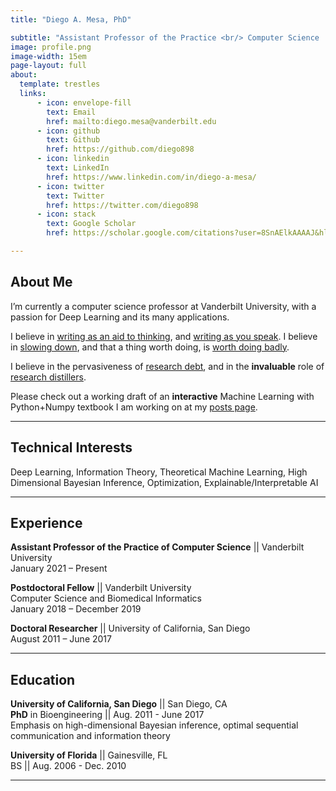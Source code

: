 ```yaml
---
title: "Diego A. Mesa, PhD"

subtitle: "Assistant Professor of the Practice <br/> Computer Science || Vanderbilt University"
image: profile.png
image-width: 15em
page-layout: full
about:
  template: trestles
  links:
      - icon: envelope-fill
        text: Email
        href: mailto:diego.mesa@vanderbilt.edu
      - icon: github
        text: Github
        href: https://github.com/diego898
      - icon: linkedin
        text: LinkedIn
        href: https://www.linkedin.com/in/diego-a-mesa/
      - icon: twitter
        text: Twitter
        href: https://twitter.com/diego898
      - icon: stack
        text: Google Scholar
        href: https://scholar.google.com/citations?user=8SnAElkAAAAJ&hl=en

---
```


## About Me
I'm currently a computer science professor at Vanderbilt University, with a passion for Deep Learning and its many applications.

I believe in [writing as an aid to thinking](http://www.paulgraham.com/essay.html), and [writing as you speak](http://www.paulgraham.com/talk.html). I believe in [slowing down](https://lareviewofbooks.org/article/in-praise-of-slowness/), and that a thing worth doing, is [worth doing badly](http://www.chesterton.org/a-thing-worth-doing/). 

I believe in the pervasiveness of [research debt](http://distill.pub/2017/research-debt/), and in the **invaluable** role of [research distillers](http://distill.pub/2017/research-debt/).

Please check out a working draft of an **interactive** Machine Learning with Python+Numpy textbook I am working on at my [posts page](posts.qmd).

---

## Technical Interests
Deep Learning, Information Theory, Theoretical Machine Learning, High Dimensional Bayesian Inference, Optimization, Explainable/Interpretable AI

---

## Experience
**Assistant Professor of the Practice of Computer Science** || Vanderbilt University
<br/>
January 2021 – Present 



**Postdoctoral Fellow** || Vanderbilt University
<br/>
Computer Science and Biomedical Informatics
<br/>
January 2018 – December 2019



**Doctoral Researcher** || University of California, San Diego 
<br/>
August 2011 – June 2017

---

## Education
**University of California, San Diego** || San Diego, CA
<br/>
**PhD** in Bioengineering || Aug. 2011 - June 2017
<br/>
Emphasis on high-dimensional Bayesian inference, optimal sequential communication and information theory


**University of Florida** || Gainesville, FL
<br/>
BS || Aug. 2006 - Dec. 2010

---
